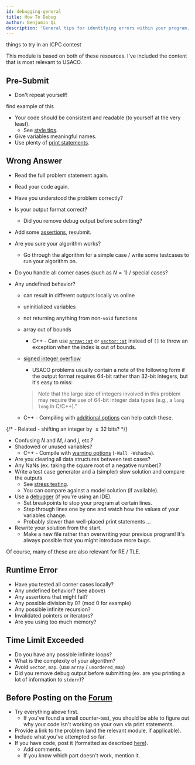 ```yaml
---
id: debugging-general
title: How To Debug
author: Benjamin Qi
description: 'General tips for identifying errors within your program.'
---
```


<Resources>
	<Resource
		source="KACTL"
		title="Troubleshooting"
		url="https://github.com/kth-competitive-programming/kactl/blob/master/content/contest/troubleshoot.txt"
		starred
	>
		things to try in an ICPC contest
	</Resource>
	<Resource
		source="Errichto"
		title="Asking for help FAQ"
		url="https://codeforces.com/blog/entry/64993"
		starred
	/>
</Resources>

This module is based on both of these resources. I've included the content that
is most relevant to USACO.

## Pre-Submit

- Don't repeat yourself!

<IncompleteSection>

find example of this

</IncompleteSection>

- Your code should be consistent and readable (to yourself at the very least).
  - See [style tips](/general/debugging-lang#style).
- Give variables meaningful names.
- Use plenty of [print statements](/general/debugging-lang#printing-variables).

## Wrong Answer

- Read the full problem statement again.
- Read your code again.
- Have you understood the problem correctly?
- Is your output format correct?
  - Did you remove debug output before submitting?
- Add some [assertions](/general/debugging-lang#assertions--warnings), resubmit.
- Are you sure your algorithm works?
  - Go through the algorithm for a simple case / write some testcases to run
    your algorithm on.
- Do you handle all corner cases (such as $N=1$) / special cases?
- Any undefined behavior?

  - can result in different outputs locally vs online
  - uninitialized variables
  - not returning anything from non-`void` functions
  - array out of bounds
    - C++ - Can use
      [`array::at`](https://www.cplusplus.com/reference/array/array/at/) or
      [`vector::at`](https://www.cplusplus.com/reference/vector/vector/at/)
      instead of `[]` to throw an exception when the index is out of bounds.
  - [signed integer overflow](https://stackoverflow.com/questions/4240748/allowing-signed-integer-overflows-in-c-c)

    - USACO problems usually contain a note of the following form if the output
      format requires 64-bit rather than 32-bit integers, but it's easy to miss:

    > Note that the large size of integers involved in this problem may require
    > the use of 64-bit integer data types (e.g., a `long long` in C/C++)."

  - C++ - Compiling with
    [additional options](/general/debugging-lang#other-options) can help catch
    these.

{/* - Related - shifting an integer by $\ge 32$ bits? */}

- Confusing $N$ and $M$, $i$ and $j$, etc.?
- Shadowed or unused variables?
  - C++ - Compile with
    [warning options](/general/debugging-lang#warning-options)
    (`-Wall -Wshadow`).
- Are you clearing all data structures between test cases?
- Any NaNs (ex. taking the square root of a negative number)?
- Write a test case generator and a (simpler) slow solution and compare the
  outputs
  - See [stress testing](/general/debugging-lang#stress-testing).
  - You can compare against a model solution (if available).
- Use a [debugger](/general/debugging-lang/#debuggers) (if you're using an IDE).
  - Set breakpoints to stop your program at certain lines.
  - Step through lines one by one and watch how the values of your variables
    change.
  - Probably slower than well-placed print statements ...
- Rewrite your solution from the start.
  - Make a new file rather than overwriting your previous program! It's always
    possible that you might introduce more bugs.

Of course, many of these are also relevant for RE / TLE.

## Runtime Error

- Have you tested all corner cases locally?
- Any undefined behavior? (see above)
- Any assertions that might fail?
- Any possible division by 0? (mod 0 for example)
- Any possible infinite recursion?
- Invalidated pointers or iterators?
- Are you using too much memory?

## Time Limit Exceeded

- Do you have any possible infinite loops?
- What is the complexity of your algorithm?
- Avoid `vector`, `map`. (use `array` / `unordered_map`)
- Did you remove debug output before submitting (ex. are you printing a lot of
  information to `stderr`)?

## Before Posting on the [Forum](https://forum.usaco.guide/)

- Try everything above first.
  - If you've found a small counter-test, you should be able to figure out why
    your code isn't working on your own via print statements.
- Provide a link to the problem (and the relevant module, if applicable).
- Include what you've attempted so far.
- If you have code, post it (formatted as described
  [here](https://forum.usaco.guide/t/welcome-to-the-usaco-forum/7/2)).
  - Add comments.
  - If you know which part doesn't work, mention it.
